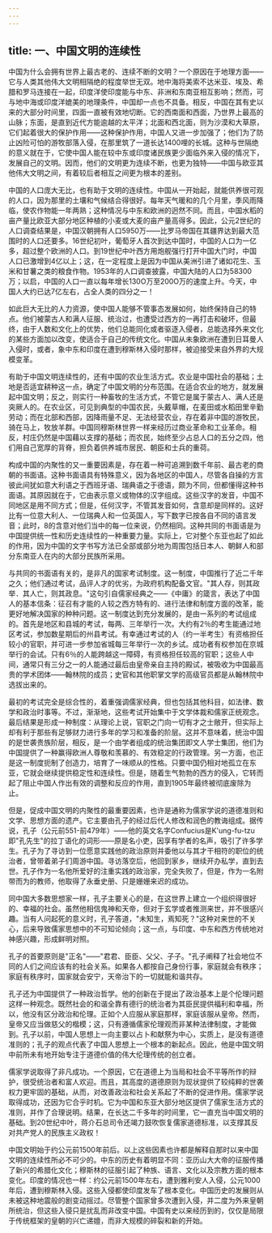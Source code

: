 ```yaml
---
---
---
```

title: 一、中国文明的连续性
---



中国为什么会拥有世界上最古老的、连续不断的文明？一个原因在于地理方面——它与人类其他伟大文明相隔绝的程度举世无双。地中海将美索不达米亚、埃及、希腊和罗马连接在一起，印度洋使印度能与中东、非洲和东南亚相互影响；然而，可与地中海或印度洋媲美的地理条件，中国却一点也不具备。相反，中国在其有史以来的大部分时间里，四面一直被有效地切断。它的西南面和西面，乃世界上最高的山脉；东面，是直到近代方能逾越的太平洋；北面和西北面，则为沙漠和大草原，它们起着很大的保护作用——这种保护作用，中国人又进一步加强了；他们为了防止凶险可怕的游牧部落入侵，在那里筑了一道长达1400哩的长城。这种与世隔绝的意义就在于，它使中国人能在较中东或印度诸民族更少面临外来入侵的情况下，发展自己的文明。因而，他们的文明更为连续不断，也更为独特——中国与欧亚其他伟大文明之间，有着较后者相互之间更为根本的差别。

中国的人口庞大无比，也有助于文明的连续性。中国从一开始起，就能供养很可观的人口，因为那里的土壤和气候结合得很好。每年天气暖和的几个月里，季风雨降临，使农作物能一年两熟；这种情况与中东和欧洲的迥然不同。而且，中国水稻的亩产量比欧亚大部分地区种植的小麦或大麦的亩产量高得多。因此，公元2世纪的人口调查结果是，中国汉朝拥有人口5950万——比罗马帝国在其疆界达到最大范围时的人口还要多。16世纪初叶，葡萄牙人首次到达中国时，中国的人口为一亿多，超过整个欧洲的人口。到19世纪中叶西方用炮舰强行打开中国大门时，中国人口已激增到4亿以上；这，在一定程度上是因为中国从美洲引进了诸如花生、玉米和甘薯之类的粮食作物。1953年的人口调查披露，中国大陆的人口为58300万；以启，中国的人口一直以每年增长130O万至200O万的速度上升。今天，中国人大约已达7亿左右，占全人类的四分之一！

如此巨大无比的人力资源，使中国人能够不管事态发展如何，始终保持自己的特点。他们被蒙古人和满人征服、统治过，也遭受过西方的一再打击和破坏，但最终，由于人数和文化上的优势，他们总能同化或者驱逐入侵者，总能选择外来文化的某些方面加以改变，使适合于自己的传统文化。中国从未象欧洲在遭到日耳曼人入侵时，或者，象中东和印度在遭到穆斯林入侵时那样，被迫接受来自外界的大规模变革。

有助于中国文明连续性的，还有中国的农业生活方式。农业是中国社会的基础；土地是否适宜耕种这一点，确定了中国文明的分布范围。在适合农业的地方，就发展起中国文明；反之，则实行一种畜牧的生活方式，不管它是属于蒙古人、满人还是突厥人的。在农业区，可见到典型的中国农民，头戴草帽，在麦田或水稻田里辛勤劳动；而在北部和西部，因降雨量不足、无法经营农业，存在着非中国的游牧民，骑在马上，牧放羊群。中国同穆斯林世界一样来经历过商业革命和工业革命。相反，村庄仍然是中国藉以支撑的基础；而农民，始终至少占总人口的五分之四，他们用自己宽厚的背脊，担负着供养城市居民、朝臣和士兵的重荷。

构成中国的内聚性的又一重要因素是，存在着一种可追溯到数千年前、最古老的商朝的书面语。这种书面语具有特殊意义，因为各地区的中国人，尽管各自操的方言彼此间犹如意大利语之于西班牙语、瑞典语之于德语，颇为不同，但都懂得这种书面语。其原因就在于，它由表示意义或物体的汉字组成。这些汉字的发音，中国不同地区是用不同方式；但是，任何汉字，不管其发音如何，含意却是同样的。这好比有一位意大利人、一位瑞典人和一位英国人，写下数字已按各自不同的语言发音；此时，8的含意对他们当中的每一位来说，仍然相同。这种共同的书面语是为中国提供统一性和历史连续性的一种重要力量。实际上，它对整个东亚也起了如此的作用，因为中国的文字书写方法已全部或部分地为周围包括日本人、朝鲜人和部分东南亚人在内的大部分民族所采用。

与共同的书面语有关的，是非凡的国家考试制度。这一制度，中国推行了近二千年之久；他们通过考试，品评人才的优劣，为政府机构配备文官。"其人存，则其政举．其人亡，则其政息。"这句引自儒家经典之——《中庸》的箴言，表达了中国人的基本信条：征召有才能的人较之西方特有的、进行法律和制度方面的改革，能更好地解决国家的种种问题。这一制度达到充分发展的，是由一系列的考试组成的。首先是地区和县城的考试，每两、三年举行一次。大约有2％的考生能通过地区考试，参加数星期后的州县考试。有幸通过考试的人（约一半考生）有资格担任较小的官职，并可进一步参加省城每三年举行一次的乡试。成功者有权参加在京城举行的会试。只有6％的人能跨越这一障碍，有资格担任较高的官职；这些人中间，通常只有三分之一的人能通过最后由皇帝亲自主持的殿试，被吸收为中国最高贵的学术团体——翰林院的成员；史官和其他职掌文学的高级官员都是从翰林院中选拔出来的。

最初的考试完全是综合性的，着重强调儒家经典，但也包括其他科目，如法律、数学和政治时事等。不过，渐渐地，这些考试开始集中于文学体裁和儒家正统观念。最后结果是形成一种制度：从理论上说，官职之门向一切有才之士敞开，但实际上却有利于那些有足够财力进行多年的学习和准备的阶层。这并不意味着，统治中国的是世袭贵族阶层，相反，是一个由学者组成的统治集团即文人学士集团，他们为中国提供了一种赢得欧洲人尊敬和羡慕的、有效稳定的行政管理。另一方面，也正是这一制度扼制了创造力，培育了一味顺从的性格。只要中国仍相对地孤立在东亚，它就会继续提供稳定性和连续性。但是，随着生气勃勃的西方的侵入，它转而起了阻止中国人作出有效的调整和反应的作用，直到1905年最终被彻底废除为止。

但是，促成中国文明的内聚性的最重要因素，也许是通称为儒家学说的道德准则和文学、思想方面的遗产。它主要由孔子的经过后代人修改和润色的教诲组成。据传说，孔子（公元前551-前479年）——他的英文名字Confucius是K'ung-fu-tzu即"孔先生"的拉丁语化的词形——原是名小吏，因享有学者的名声，吸引了许多学生。孔子为了寻访到一位愿意实践他的政治原则并委他以与其才干相符的职位的统治者，曾带着弟子们周游中国。寻访落空后，他回到家乡，继续开办私学，直到去世。孔子作为一名他所爱好的注重实践的政治家，完全失败了，但是，作为一名附带而为的教师，他取得了永垂史册、只是姗姗来迟的成功。

同中国大多数思想家一样，孔子主要关心的是，在这世界上建立一个组织得很好的、幸福的社会。虽然他相信鬼神和天帝，但对于玄学或者推测来世，并不很感兴趣。当有人问起死的意义时，孔子答道，"未知生，焉知死？"这种对来世的不关心，后来导致儒家思想中的不可知论倾向；这一点，与印度、中东和西方传统地对神感兴趣，形成鲜明对照。

孔子的首要原则是"正名"——"君君、臣臣、父父、子子。"孔子阐释了社会地位不同的人们之间应该有的社会关系。如果各人都按自己身份行事，家庭就会有秩序；家庭有秩序时，国家就会安宁，天帝治下的一切就能和谐共存。

孔子还为中国提供了一种政治哲学。他的创新在于提出了政治基本上是个伦理问题这样一种观念。既然社会的和谐全靠有德行的统治者为其臣民提供福利和幸福，所以，他没有区分政治和伦理。正如个人应服从家庭那样，家庭该服从皇帝。然而，皇帝又应当做慈父的楷模；这，只有遵循儒家伦理观而非某种法律制度，才能做到。孔子以前，中国人思想上一向主要以占卜和献祭为中心，实质上，是没有道德准则的；孔子的观点代表了中国人思想上一个根本的新起点。因此，他是中国文明中前所未有地开始专注于道德价值的伟大伦理传统的创立者。

儒家学说取得了非凡成功。一个原因，它在道德上为当局和社会不平等所作的辩护，很受统治者和富人欢迎。而且，其高度的道德原则为现状提供了较纯粹的世袭权力更牢固的基础，从而，对改善政治和社会关系起了不断的促进作用。儒家学说取得成功，还因为它合乎时机。它为中国和东亚大部分地区提供了儒家生活方式的准则，并作了合理说明。结果，在长达二千多年的时间里，它一直充当中国文明的基础。到20世纪中叶，蒋介石总司令还竭力鼓吹恢复儒家道德标准，以支撑其反对共产党人的民族主义政权！

中国文明始于约公元前1500年前后。以上这些因素也许都是解释自那时以来中国文明的连续性所必不可少的。中东的历史有着明显不同：亚历山大大帝的征服传播了新兴的希腊化文化；穆斯林的征服引起了种族、语言、文化以及宗教方面的根本变化。印度的情况也一样：约公元前1500年左右，遭到雅利安人入侵，公元1000年后，遭到穆斯林入侵。这些入侵都使印度发车了根本变化。中国历史的发展则从未被这种地震般的剧变动摇过。尽管整个国家曾多次遭到入侵，并二度为外来皇朝所统治，但这些入侵只是扰乱而非改变中国。中国有史以来经历到的，仅仅是局限于传统框架的皇朝的兴亡递嬗，而非大规模的碎裂和新的开始。